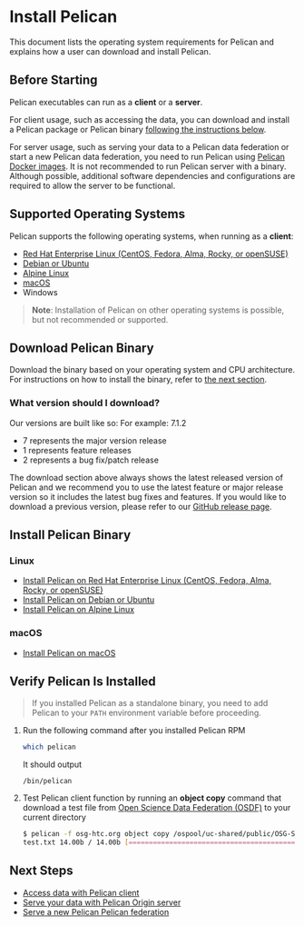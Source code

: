 
# Install Pelican

This document lists the operating system requirements for Pelican and explains how a user can download and install Pelican.

## Before Starting

Pelican executables can run as a **client** or a **server**.

For client usage, such as accessing the data, you can download and install a Pelican package or Pelican binary [following the instructions below](#install-pelican-binary).

For server usage, such as serving your data to a Pelican data federation or start a new Pelican data federation, you need to run Pelican using [Pelican Docker images](./install/docker.mdx). It is not recommended to run Pelican server with a binary. Although possible, additional software dependencies and configurations are required to allow the server to be functional.


## Supported Operating Systems

Pelican supports the following operating systems, when running as a **client**:

* [Red Hat Enterprise Linux (CentOS, Fedora, Alma, Rocky, or openSUSE)](./install/rhel.mdx)
* [Debian or Ubuntu](./install/debian.mdx)
* [Alpine Linux](./install/alpine.mdx)
* [macOS](./install/macos.mdx)
* Windows

> **Note**: Installation of Pelican on other operating systems is possible, but not recommended or supported.

## Download Pelican Binary

Download the binary based on your operating system and CPU architecture. For instructions on how to install the binary, refer to [the next section](#install-pelican-binary).

<DownloadsComponent />

### What version should I download?
Our versions are built like so:
For example: 7.1.2
- 7 represents the major version release
- 1 represents feature releases
- 2 represents a bug fix/patch release

The download section above always shows the latest released version of Pelican and we recommend you to use the latest feature or major release version so it includes the latest bug fixes and features. If you would like to download a previous version, please refer to our [GitHub release page](https://github.com/PelicanPlatform/pelican/releases).

## Install Pelican Binary

### Linux

* [Install Pelican on Red Hat Enterprise Linux (CentOS, Fedora, Alma, Rocky, or openSUSE)](./install/rhel.mdx)
* [Install Pelican on Debian or Ubuntu](./install/debian.mdx)
* [Install Pelican on Alpine Linux](./install/alpine.mdx)

### macOS

* [Install Pelican on macOS](./install/macos.mdx)

## Verify Pelican Is Installed

> If you installed Pelican as a standalone binary, you need to add Pelican to your `PATH` environment variable before proceeding.

1. Run the following command after you installed Pelican RPM

    ```bash
    which pelican
    ```

    It should output

    ```console
    /bin/pelican
    ```

2. Test Pelican client function by running an **object copy** command that download a test file from [Open Science Data Federation (OSDF)](https://osg-htc.org/services/osdf) to your current directory

    ```bash
    $ pelican -f osg-htc.org object copy /ospool/uc-shared/public/OSG-Staff/validation/test.txt .
    test.txt 14.00b / 14.00b [=============================================================================================] Done!
    ```

## Next Steps

* [Access data with Pelican client](../client-usage.mdx)
* [Serve your data with Pelican Origin server](../serving_an_origin.mdx)
* [Serve a new Pelican Pelican federation](../serving_a_federation.mdx)
